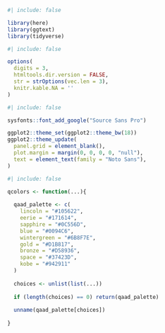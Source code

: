 
```r
#| include: false

library(here)
library(ggtext)
library(tidyverse)

```

```r
#| include: false

options(
  digits = 3,
  htmltools.dir.version = FALSE,
  str = strOptions(vec.len = 3),
  knitr.kable.NA = ''
)

```

```r
#| include: false

sysfonts::font_add_google("Source Sans Pro")

ggplot2::theme_set(ggplot2::theme_bw(18))
ggplot2::theme_update(
  panel.grid = element_blank(),
  plot.margin = margin(0, 0, 0, 0, "null"),
  text = element_text(family = "Noto Sans"),
)

```

```r
#| include: false

qcolors <- function(...){
  
  qaad_palette <- c(
    lincoln = "#105622",
    eerie = "#171614",
    sapphire = "#0C556D",
    blue = "#0094C6",
    wintergreen = "#6B8F7E",
    gold = "#D1B817",
    bronze = "#D58936",
    space = "#37423D",
    kobe = "#942911"
  )
  
  choices <- unlist(list(...))
  
  if (length(choices) == 0) return(qaad_palette)
  
  unname(qaad_palette[choices])
  
} 
        
```
